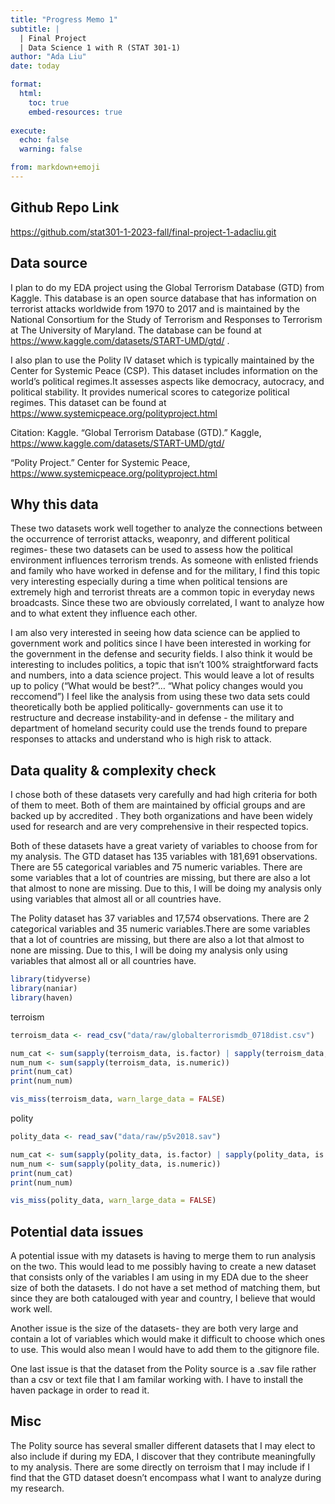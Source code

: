 ```yaml
---
title: "Progress Memo 1"
subtitle: |
  | Final Project 
  | Data Science 1 with R (STAT 301-1)
author: "Ada Liu"
date: today

format:
  html:
    toc: true
    embed-resources: true
    
execute:
  echo: false
  warning: false

from: markdown+emoji 
---
```


::: {.callout-tip icon=false}

## Github Repo Link

[https://github.com/stat301-1-2023-fall/final-project-1-adacliu.git](https://github.com/stat301-1-2023-fall/final-project-1-adacliu.git)

:::


## Data source

I plan to do my EDA project using the Global Terrorism Database (GTD) from Kaggle. This database is an open source database that has information on terrorist attacks worldwide from 1970 to 2017 and is maintained by the National Consortium for the Study of Terrorism and Responses to Terrorism at The University of Maryland. The database can be found at [https://www.kaggle.com/datasets/START-UMD/gtd/](https://www.kaggle.com/datasets/START-UMD/gtd/ ) .

I also plan to use the  Polity IV dataset which is typically maintained by the Center for Systemic Peace (CSP). This dataset includes information on the world's political regimes.It assesses aspects like democracy, autocracy, and political stability. It provides numerical scores to categorize political regimes.
This dataset can be found at [https://www.systemicpeace.org/polityproject.html](https://www.systemicpeace.org/polityproject.html)

Citation:
Kaggle. "Global Terrorism Database (GTD)." Kaggle, [https://www.kaggle.com/datasets/START-UMD/gtd/](https://www.kaggle.com/datasets/START-UMD/gtd/)

"Polity Project." Center for Systemic Peace, [https://www.systemicpeace.org/polityproject.html](https://www.systemicpeace.org/polityproject.html.)


## Why this data

These two datasets work well together to analyze the connections between the occurrence of terrorist attacks, weaponry, and different political regimes- these two datasets can be used to assess how the political environment influences terrorism trends. As someone with enlisted friends and family who have worked in defense and for the military, I find this topic very interesting especially during a time when political tensions are extremely high and terrorist threats are a common topic in everyday news broadcasts. Since these two are obviously correlated, I want to analyze how and to what extent they influence each other.

I am also very interested in seeing how data science can be applied to government work and politics since I have been interested in working for the government in the defense and security fields. I also think it would be interesting to includes politics, a topic that isn't 100% straightforward facts and numbers, into a data science project. This would leave a lot of results up to policy ("What would be best?"... "What policy changes would you reccomend") I feel like the analysis from using these two data sets could theoretically both be applied politically- governments can use it to restructure and decrease instability-and in defense - the military and department of homeland security could use the trends found to prepare responses to attacks and understand who is high risk to attack.

## Data quality & complexity check

I chose both of these datasets very carefully and had high criteria for both of them to meet. Both of them are maintained by official groups and are backed up by accredited . They both organizations and have been widely used for research and are very comprehensive in their respected topics. 

Both of these datasets have a great variety of variables to choose from for my analysis.
The GTD dataset has 135 variables with 181,691 observations. There are 55 categorical variables and 75 numeric variables. There are some variables that a lot of countries are missing, but there are also a lot that almost to none are missing. Due to this, I will be doing my analysis only using variables that almost all or all countries have.

The Polity dataset has 37 variables and 17,574 observations. There are 2 categorical variables and 35 numeric variables.There are some variables that a lot of countries are missing, but there are also a lot that almost to none are missing. Due to this, I will be doing my analysis only using variables that almost all or all countries have.

```r
library(tidyverse)
library(naniar)
library(haven)
```
terroism
```r
terroism_data <- read_csv("data/raw/globalterrorismdb_0718dist.csv")
```
```r
num_cat <- sum(sapply(terroism_data, is.factor) | sapply(terroism_data, is.character))
num_num <- sum(sapply(terroism_data, is.numeric))
print(num_cat)
print(num_num)
```
```r
vis_miss(terroism_data, warn_large_data = FALSE)
```
polity
```r
polity_data <- read_sav("data/raw/p5v2018.sav")
```
```r
num_cat <- sum(sapply(polity_data, is.factor) | sapply(polity_data, is.character))
num_num <- sum(sapply(polity_data, is.numeric))
print(num_cat)
print(num_num)
```
```r
vis_miss(polity_data, warn_large_data = FALSE)
```





## Potential data issues

A potential issue with my datasets is having to merge them to run analysis on the two. This would lead to me possibly having to create a new dataset that consists only of the variables I am using in my EDA due to the sheer size of both the datasets. I do not have a set method of matching them, but since they are both catalouged with year and country, I believe that would work well.

Another issue is the size of the datasets- they are both very large and contain a lot of variables which would make it difficult to choose which ones to use. This would also mean I would have to add them to the gitignore file.

One last issue is that the dataset from the Polity source is a .sav file rather than a csv or text file that I am familar working with. I have to install the haven package in order to read it.

## Misc

The Polity source has several smaller different datasets that I may elect to also include if during my EDA, I discover that they contribute meaningfully to my analysis. There are some directly on terroism that I may include if I find that the GTD dataset doesn't encompass what I want to analyze during my research.
